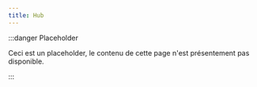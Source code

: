 ```yaml
---
title: Hub
---
```


:::danger Placeholder

Ceci est un placeholder, le contenu de cette page n'est présentement pas disponible.

:::